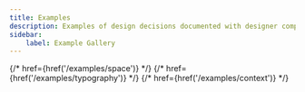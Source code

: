 ```yaml
---
title: Examples
description: Examples of design decisions documented with designer components.
sidebar:
    label: Example Gallery
---
```




<CardGrid>
    <LinkCard
        title="Color"
        href={href('/examples/color')}
        description="🎨 Color components, swatches, scales, and palettes"
    />
    <LinkCard
        title="Space"
        href={href('/examples/space')}
        description="📐 Space values and scales. Covers spacing units, paddings, margins, gaps, and measurements for responsive design."
    />
    {/* href={href('/examples/space')} */}
    <LinkCard
        title="Typography"
        description="🅰️ Typefaces, font families, font variants, and scales."
    />
    {/* href={href('/examples/typography')} */}
    <LinkCard
        title="Contexts"
        description="🫥 Color schemes, themes, devices, containers, surfaces, and custom contexts. Used to scope and adapt design decisions to specific usage scenarios."
    />
    {/* href={href('/examples/context')} */}
</CardGrid>
